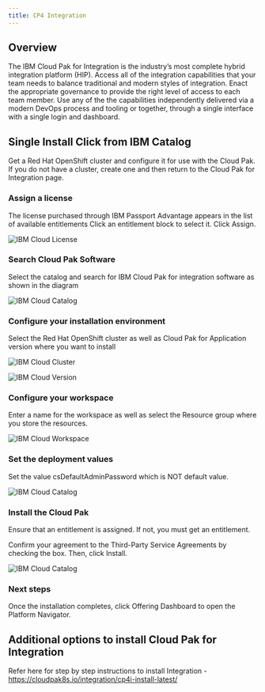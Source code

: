 ```yaml
---
title: CP4 Integration
---
```



<PageDescription>


</PageDescription>

## Overview

The IBM Cloud Pak for Integration is the industry’s most complete hybrid integration platform (HIP). Access all of the integration capabilities that your team needs to balance traditional and modern styles of integration. Enact the appropriate governance to provide the right level of access to each team member. Use any of the the capabilities independently delivered via a modern DevOps process and tooling or together, through a single interface with a single login and dashboard.

## Single Install Click from IBM Catalog

Get a Red Hat OpenShift cluster and configure it for use with the Cloud Pak. If you do not have a cluster, create one and then return to the Cloud Pak for Integration page.

### Assign a license
The license purchased through IBM Passport Advantage appears in the list of available entitlements Click an entitlement block to select it. Click Assign.

![IBM Cloud License](images/License.png)

### Search Cloud Pak Software

Select the catalog and search for IBM Cloud Pak for integration software as shown in the diagram

![IBM Cloud Catalog](images/Catalog.png)

### Configure your installation environment

Select the Red Hat OpenShift cluster as well as Cloud Pak for Application version where you want to install

![IBM Cloud Cluster](images/Cluster.png)

![IBM Cloud Version](images/Version.png)

### Configure your workspace

Enter a name for the workspace as well as select the Resource group where you store the resources.

![IBM Cloud Workspace](images/Workspace.png)

### Set the deployment values

Set the value csDefaultAdminPassword which is NOT default value.

![IBM Cloud Catalog](images/DefaultValues.png)

### Install the Cloud Pak

Ensure that an entitlement is assigned. If not, you must get an entitlement.

Confirm your agreement to the Third-Party Service Agreements by checking the box. Then, click Install.

![IBM Cloud Catalog](images/Install.png)

### Next steps
Once the installation completes, click Offering Dashboard to open the Platform Navigator.


## Additional options to install Cloud Pak for Integration

Refer here for step by step instructions to install Integration - https://cloudpak8s.io/integration/cp4i-install-latest/